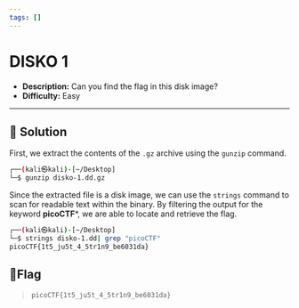 ---
tags: []
---
# DISKO 1

- **Description:** Can you find the flag in this disk image?
- **Difficulty:** Easy

---

## 🔎 Solution
First, we extract the contents of the `.gz` archive using the `gunzip` command.
```bash
┌──(kali㉿kali)-[~/Desktop]
└─$ gunzip disko-1.dd.gz 
```

Since the extracted file is a disk image, we can use the `strings` command to scan for readable text within the binary. 
By filtering the output for the keyword **picoCTF***, we are able to locate and retrieve the flag.
```bash                                                                                                            
┌──(kali㉿kali)-[~/Desktop]
└─$ strings disko-1.dd| grep "picoCTF"
picoCTF{1t5_ju5t_4_5tr1n9_be6031da}
```

## 🚩Flag
> `picoCTF{1t5_ju5t_4_5tr1n9_be6031da}`
